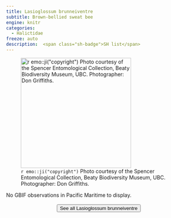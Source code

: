 ```yaml
---
title: Lasioglossum brunneiventre
subtitle: Brown-bellied sweat bee
engine: knitr
categories:
  - Halictidae
freeze: auto
description:  <span class="sh-badge">SH list</span>
---
```

![`r emo::ji("copyright")` Photo courtesy of the Spencer Entomological Collection, Beaty Biodiversity Museum, UBC. Photographer: Don Griffiths.](https://www.zoology.ubc.ca/entomology/main/Hymenoptera/Halictidae/Lasioglossum%20brunneiventre%20female%20(3lateral)%20.jpg){height=300}



No GBIF observations in Pacific Maritime to display.
<br><br>
<center>


<a href="https://www.zoology.ubc.ca/entomology/main/Hymenoptera/Halictidae/Lasioglossum%20brunneiventre.php"><button type="button" class="btn btn-secondary">See all Lasioglossum brunneiventre <i class="fa-solid fa-arrow-up-right-from-square"></i> </button></a>
</center>
